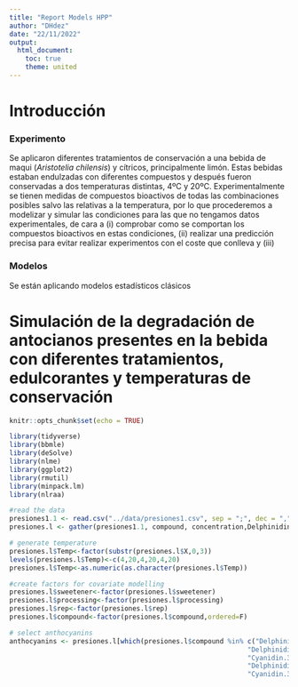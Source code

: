 ```yaml
---
title: "Report Models HPP"
author: "DHdez"
date: "22/11/2022"
output: 
  html_document:
    toc: true
    theme: united
---
```


# Introducción

### Experimento

Se aplicaron diferentes tratamientos de conservación a una bebida de maqui (*Aristotelia chilensis*) y cítricos, principalmente limón. Estas bebidas estaban endulzadas con diferentes compuestos y después fueron conservadas a dos temperaturas distintas, 4ºC y 20ºC. Experimentalmente se tienen medidas de compuestos bioactivos de todas las combinaciones posibles salvo las relativas a la temperatura, por lo que procederemos a modelizar y simular las condiciones para las que no tengamos datos experimentales, de cara a (i) comprobar como se comportan los compuestos bioactivos en estas condiciones, (ii) realizar una predicción precisa para evitar realizar experimentos con el coste que conlleva y (iii)

### Modelos

Se están aplicando modelos estadísticos clásicos

# Simulación de la degradación de antocianos presentes en la bebida con diferentes tratamientos, edulcorantes y temperaturas de conservación



```r
knitr::opts_chunk$set(echo = TRUE)

library(tidyverse)
library(bbmle)
library(deSolve)
library(nlme)
library(ggplot2)
library(rmutil)
library(minpack.lm)
library(nlraa)

```


```r

#read the data
presiones1.1 <- read.csv("../data/presiones1.csv", sep = ";", dec = ",")
presiones.l <- gather(presiones1.1, compound, concentration,Delphinidin.3.O.sambubioside.5.O.glucoside:Ac.Dehidroascorbico,factor_key=TRUE)

# generate temperature 
presiones.l$Temp<-factor(substr(presiones.l$X,0,3))
levels(presiones.l$Temp)<-c(4,20,4,20,4,20)
presiones.l$Temp<-as.numeric(as.character(presiones.l$Temp))

#create factors for covariate modelling
presiones.l$sweetener<-factor(presiones.l$sweetener)
presiones.l$processing<-factor(presiones.l$processing)
presiones.l$rep<-factor(presiones.l$rep)
presiones.l$compound<-factor(presiones.l$compound,ordered=F)

# select anthocyanins
anthocyanins <- presiones.l[which(presiones.l$compound %in% c("Delphinidin.3.O.sambubioside.5.O.glucoside",	
                                                            "Delphinidin.3.5.O.diglucoside",
                                                            "Cyanidin.3.O.sambubioside.5.O.glucoside...Cyanidin.3.5.O.diglucoside",	
                                                            "Delphinidin.3.O.sambubioside",	"Delphinidin.3.O.glucoside",	
                                                            "Cyanidin.3.O.sambubioside..Cyanidin.3.O.glucoside")),]



```


```r

```

